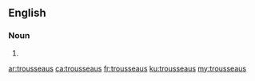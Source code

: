 ==English==

===Noun===
{{head|en|plural}}

# {{plural of|trousseau|lang=en}}

[[ar:trousseaus]]
[[ca:trousseaus]]
[[fr:trousseaus]]
[[ku:trousseaus]]
[[my:trousseaus]]